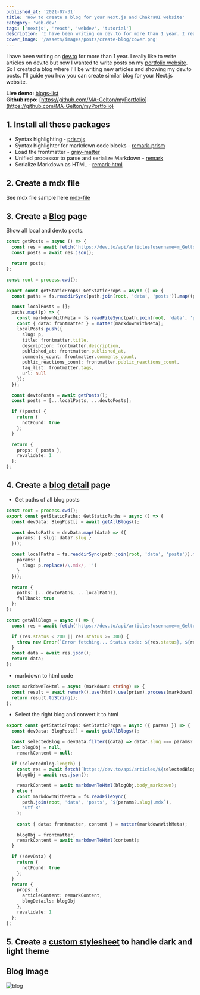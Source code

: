 ```yaml
---
published_at: '2021-07-31'
title: 'How to create a blog for your Next.js and ChakraUI website'
category: 'web-dev'
tags: ['nextjs', 'react', 'webdev', 'tutorial']
description: 'I have been writing on dev.to for more than 1 year. I really like to write articles on dev.to but now I wanted to write posts on my portfolio also.'
cover_image: '/assets/images/posts/create-blog/cover.png'
---
```


I have been writing on [dev.to](https://dev.to) for more than 1 year. I really like to write articles on dev.to but now I wanted to write posts on my [portfolio website](https://my-portfolio-ma-Gelton.vercel.app). So I created a blog where I'll be writing new articles and showing my dev.to posts.
I'll guide you how you can create similar blog for your Next.js website.<br/>

**Live demo:** [blogs-list](https://my-portfolio-ma-Gelton.vercel.app/blog) <br/>
**Github repo:** [https://github.com/MA-Gelton/myPortfolio](https://github.com/MA-Gelton/myPortfolio)

## 1. Install all these packages

- Syntax highlighting - [prismjs](https://www.npmjs.com/package/prismjs)
- Syntax highlighter for markdown code blocks - [remark-prism](https://www.npmjs.com/package/remark-prism)
- Load the frontmatter - [gray-matter](https://www.npmjs.com/package/gray-matter)
- Unified processor to parse and serialize Markdown - [remark](https://www.npmjs.com/package/remark)
- Serialize Markdown as HTML - [remark-html](https://www.npmjs.com/package/remark-html)

## 2. Create a mdx file

See mdx file sample here [mdx-file](https://github.com/MA-Gelton/myPortfolio/blob/main/data/posts/how-to-create-a-blog-for-your-nextjs-portfolio-website.mdx)

## 3. Create a [Blog](https://github.com/MA-Gelton/myPortfolio/blob/main/pages/blog.tsx) page

Show all local and dev.to posts.

```ts
const getPosts = async () => {
  const res = await fetch('https://dev.to/api/articles?username=m_Gelton');
  const posts = await res.json();

  return posts;
};

const root = process.cwd();

export const getStaticProps: GetStaticProps = async () => {
  const paths = fs.readdirSync(path.join(root, 'data', 'posts')).map((p) => p.replace(/\.mdx/, ''));

  const localPosts = [];
  paths.map((p) => {
    const markdownWithMeta = fs.readFileSync(path.join(root, 'data', 'posts', `${p}.mdx`), 'utf-8');
    const { data: frontmatter } = matter(markdownWithMeta);
    localPosts.push({
      slug: p,
      title: frontmatter.title,
      description: frontmatter.description,
      published_at: frontmatter.published_at,
      comments_count: frontmatter.comments_count,
      public_reactions_count: frontmatter.public_reactions_count,
      tag_list: frontmatter.tags,
      url: null
    });
  });

  const devtoPosts = await getPosts();
  const posts = [...localPosts, ...devtoPosts];

  if (!posts) {
    return {
      notFound: true
    };
  }

  return {
    props: { posts },
    revalidate: 1
  };
};
```

## 4. Create a [blog detail](https://github.com/MA-Gelton/myPortfolio/blob/main/pages/blog/%5Bslug%5D.tsx) page

- Get paths of all blog posts

```ts
const root = process.cwd();
export const getStaticPaths: GetStaticPaths = async () => {
  const devData: BlogPost[] = await getAllBlogs();

  const devtoPaths = devData.map((data) => ({
    params: { slug: data?.slug }
  }));

  const localPaths = fs.readdirSync(path.join(root, 'data', 'posts')).map((p) => ({
    params: {
      slug: p.replace(/\.mdx/, '')
    }
  }));

  return {
    paths: [...devtoPaths, ...localPaths],
    fallback: true
  };
};

const getAllBlogs = async () => {
  const res = await fetch('https://dev.to/api/articles?username=m_Gelton');

  if (res.status < 200 || res.status >= 300) {
    throw new Error(`Error fetching... Status code: ${res.status}, ${res.statusText}`);
  }
  const data = await res.json();
  return data;
};
```

- markdown to html code

```ts
const markdownToHtml = async (markdown: string) => {
  const result = await remark().use(html).use(prism).process(markdown);
  return result.toString();
};
```

- Select the right blog and convert it to html

```ts
export const getStaticProps: GetStaticProps = async ({ params }) => {
  const devData: BlogPost[] = await getAllBlogs();

  const selectedBlog = devData.filter((data) => data?.slug === params?.slug);
  let blogObj = null,
    remarkContent = null;

  if (selectedBlog.length) {
    const res = await fetch(`https://dev.to/api/articles/${selectedBlog[0]?.id}`);
    blogObj = await res.json();

    remarkContent = await markdownToHtml(blogObj.body_markdown);
  } else {
    const markdownWithMeta = fs.readFileSync(
      path.join(root, 'data', 'posts', `${params?.slug}.mdx`),
      'utf-8'
    );

    const { data: frontmatter, content } = matter(markdownWithMeta);

    blogObj = frontmatter;
    remarkContent = await markdownToHtml(content);
  }

  if (!devData) {
    return {
      notFound: true
    };
  }
  return {
    props: {
      articleContent: remarkContent,
      blogDetails: blogObj
    },
    revalidate: 1
  };
};
```

## 5. Create a [custom stylesheet](https://github.com/MA-Gelton/myPortfolio/blob/main/components/ui/prism.tsx) to handle dark and light theme

## Blog Image

![blog](/assets/images/posts/create-blog/blog.png)
